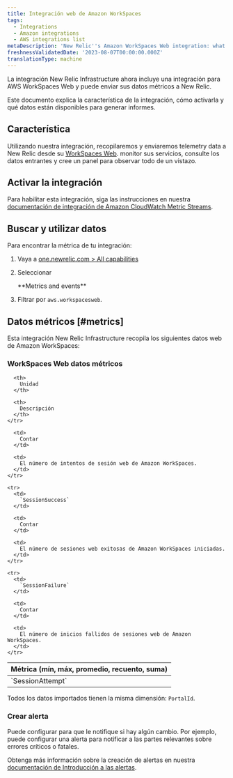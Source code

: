 ```yaml
---
title: Integración web de Amazon WorkSpaces
tags:
  - Integrations
  - Amazon integrations
  - AWS integrations list
metaDescription: 'New Relic''s Amazon WorkSpaces Web integration: what data it reports and how to enable it.'
freshnessValidatedDate: '2023-08-07T00:00:00.000Z'
translationType: machine
---
```


La integración New Relic Infrastructure ahora incluye una integración para AWS WorkSpaces Web y puede enviar sus datos métricos a New Relic.

Este documento explica la característica de la integración, cómo activarla y qué datos están disponibles para generar informes.

## Característica

Utilizando nuestra integración, recopilaremos y enviaremos telemetry data a New Relic desde su [WorkSpaces Web](https://aws.amazon.com/workspaces/web). monitor sus servicios, consulte los datos entrantes y cree un panel para observar todo de un vistazo.

## Activar la integración

Para habilitar esta integración, siga las instrucciones en nuestra [documentación de integración de Amazon CloudWatch Metric Streams](/docs/infrastructure/amazon-integrations/connect/aws-metric-stream-setup/).

## Buscar y utilizar datos

Para encontrar la métrica de tu integración:

1. Vaya a [one.newrelic.com > All capabilities](https://one.newrelic.com/all-capabilities)

2. Seleccionar

   <DNT>
     **Metrics and events**
   </DNT>

3. Filtrar por `aws.workspacesweb`.

## Datos métricos [#metrics]

Esta integración New Relic Infrastructure recopila los siguientes datos web de Amazon WorkSpaces:

### WorkSpaces Web datos métricos

<table>
  <thead>
    <tr>
      <th style={{ width: "200px" }}>
        Métrica (mín, máx, promedio, recuento, suma)
      </th>

      <th>
        Unidad
      </th>

      <th>
        Descripción
      </th>
    </tr>
  </thead>

  <tbody>
    <tr>
      <td>
        `SessionAttempt`
      </td>

      <td>
        Contar
      </td>

      <td>
        El número de intentos de sesión web de Amazon WorkSpaces.
      </td>
    </tr>

    <tr>
      <td>
        `SessionSuccess`
      </td>

      <td>
        Contar
      </td>

      <td>
        El número de sesiones web exitosas de Amazon WorkSpaces iniciadas.
      </td>
    </tr>

    <tr>
      <td>
        `SessionFailure`
      </td>

      <td>
        Contar
      </td>

      <td>
        El número de inicios fallidos de sesiones web de Amazon WorkSpaces.
      </td>
    </tr>
  </tbody>
</table>

Todos los datos importados tienen la misma dimensión: `PortalId`.

### Crear alerta

Puede configurar <InlinePopover type="alerts"/>para que le notifique si hay algún cambio. Por ejemplo, puede configurar una alerta para notificar a las partes relevantes sobre errores críticos o fatales.

Obtenga más información sobre la creación de alertas en nuestra [documentación de Introducción a las alertas](/docs/alerts-applied-intelligence/new-relic-alerts/learn-alerts/introduction-alerts/).
